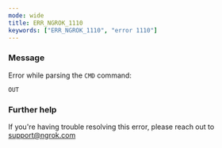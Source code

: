 ```yaml
---
mode: wide
title: ERR_NGROK_1110
keywords: ["ERR_NGROK_1110", "error 1110"]
---
```


### Message

Error while parsing the `CMD` command:

`OUT`

### Further help

If you're having trouble resolving this error, please reach out to [support@ngrok.com](mailto:support@ngrok.com?subject=Help%20with%20ERR_NGROK_1110)
